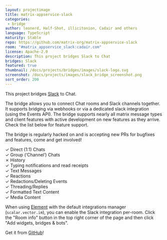 ```yaml
---
layout: projectimage
title: matrix-appservice-slack
categories: 
 - bridge
author: leonerd, Half-Shot, illicitonion, Cadair and others
language: TypeScript
maturity: Stable
repo: https://github.com/matrix-org/matrix-appservice-slack
room: "#matrix_appservice_slack:cadair.com"
license: Apache-2.0
description: This project bridges Slack to Chat
bridges: Slack
featured: true
thumbnail: /docs/projects/bridges/images/slack-logo.svg
screenshot: /docs/projects/images/slack_bridge_screenshot.png
sort_order: 200
---
```


This project bridges [Slack](https://slack.com) to Chat.

The bridge allows you to connect Chat rooms and Slack channels together. It supports bridging via webhooks or via a
dedicated slack integration (using the Events API). The bridge supports nearly all matrix message types and client features
with active development on new features as they arrive. Check the list below for feature support.

The bridge is regularly hacked on and is accepting new PRs for bugfixes and features, come and get involved!

✓ Direct (1:1) Chats  
✓ Group (‘Channel’) Chats  
✗ History  
✓ Typing notifications and read receipts  
✓ Text Messages  
✓ Reactions  
✓ Redactions/Deleting Events  
✓ Threading/Replies  
✓ Formatted Text Content  
✓ Media Content  

When using [Element](https://element.io) with the default integrations manager (`scalar.vector.im`), you can enable the Slack integration per-room. Click the "Room info" button in the top right corner of the page and then click "Add widgets, bridges & bots".

Get it from [GitHub](https://github.com/matrix-org/matrix-appservice-slack)!
